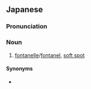 ==Japanese==
{{ja-kanjitab|yomi=irregular}}

===Pronunciation===
{{ja-pron|ひよめき|y=irregular}}

===Noun===
{{ja-noun|ひよめき}}

# [[fontanelle]]/[[fontanel]], [[soft spot]]

====Synonyms====
* {{ja-r|泉門|せんもん}}